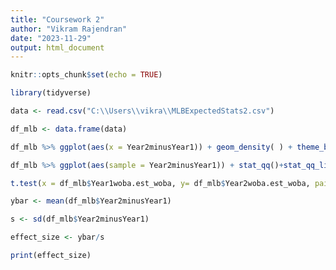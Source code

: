 ```yaml
---
title: "Coursework 2"
author: "Vikram Rajendran"
date: "2023-11-29"
output: html_document
---
```


```r
knitr::opts_chunk$set(echo = TRUE)
```

```r

library(tidyverse)

data <- read.csv("C:\\Users\\vikra\\MLBExpectedStats2.csv")

df_mlb <- data.frame(data)

```



```r

df_mlb %>% ggplot(aes(x = Year2minusYear1)) + geom_density( ) + theme_bw() + labs (x = "Difference between Year 1 and Year 2 Difference from Expected Performance", y = "density")

```
```r
df_mlb %>% ggplot(aes(sample = Year2minusYear1)) + stat_qq()+stat_qq_line(color = "blue") + theme_bw()

```
```r

t.test(x = df_mlb$Year1woba.est_woba, y= df_mlb$Year2woba.est_woba, paired = TRUE)

```
```r

ybar <- mean(df_mlb$Year2minusYear1)

s <- sd(df_mlb$Year2minusYear1)

effect_size <- ybar/s

print(effect_size)

```